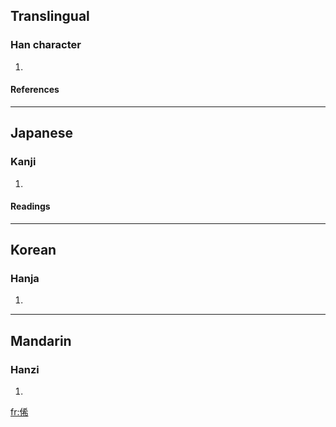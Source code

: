 ==Translingual==
===Han character===
{{Han char|rn=9|rad=人|as=07|sn=9|four=2422<sub>7</sub>|canj=人大大月 (OKKB)}}
# {{defn|Han|sort=人07}}
====References====
{{Han ref|kx=0105.130|dkj=00698|dj=0222.020|hdz=10163.070|uh=4FD9|ud=20441|bh=CDE6|bd=52710}}
----
==Japanese==
===Kanji===
{{ja-kanji|grade=|rs=人07}}
# {{defn|Japanese}} 
====Readings====
{{ja-readings|on=[[き]] (ki), [[け]] (ke), [[かい]] (kai)|kun=[[うつたえる]] (utsutaeru), [[こびへつらう]] (kobihetsurau), [[ほのか]] (honoka)}}
----
==Korean==
===Hanja===
{{ko-hanja|hangeul=희|rv=hui|mr=hŭi}}
# {{defn|Korean}}
----
==Mandarin==
===Hanzi===
{{cmn-hanzi|pin=[[xī]] ([[xi1]])|wg=hsi<sup>1</sup>}}
# {{defn|Mandarin}}

[[fr:俙]]